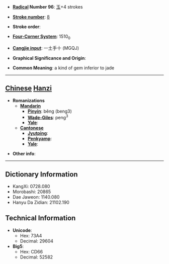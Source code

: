 * '''[[Wiktionary:Chinese radical index| Radical]] Number 96''': [[Wiktionary:Chinese radical index 玉|玉]]+4 strokes

* '''[[Wiktionary:Chinese total strokes index|Stroke number]]''': [[Wiktionary:Chinese total strokes index 8|8]]

* '''Stroke order''': 

* '''[[Wiktionary:Chinese four corner index|Four-Corner System]]''': 1510<sub>0</sub>

* '''[[Wiktionary:Chinese Cangjie index|Cangjie input]]''': 一土手十 (MGQJ)

* '''Graphical Significance and Origin''': 

* '''Common Meaning''': a kind of gem inferior to jade

----

== [[Chinese]] [[Hanzi]] ==

* '''Romanizations'''
** '''[[Mandarin]]'''
*** '''[[Pinyin]]''': běng (beng3)
*** '''[[Wade-Giles]]''': peng<sup>3</sup>
*** '''[[Yale]]''': 
** '''[[Cantonese]]'''
*** '''[[Jyutping]]''':
*** '''[[Penkyamp]]''': 
*** '''[[Yale]]''': 

* '''Other info''': 

----

== Dictionary Information ==

* KangXi: 0728.080
* Morobashi: 20865
* Dae Jaweon: 1140.080
* Hanyu Da Zidian: 21102.190

== Technical Information ==

* '''Unicode''':
** Hex: 73A4
** Decimal: 29604
* '''Big5''':
** Hex: CD66
** Decimal: 52582